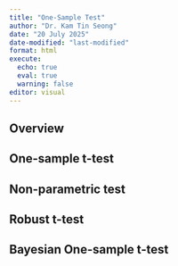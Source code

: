 ```yaml
---
title: "One-Sample Test"
author: "Dr. Kam Tin Seong"
date: "20 July 2025"
date-modified: "last-modified"
format: html
execute:
  echo: true
  eval: true
  warning: false
editor: visual
---
```


## Overview

## One-sample t-test

## Non-parametric test

## Robust t-test

## Bayesian One-sample t-test


